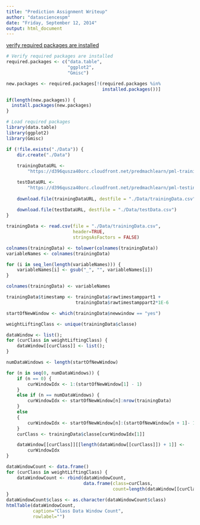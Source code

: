 ```yaml
---
title: "Prediction Assignment Writeup"
author: "datasciencespm"
date: "Friday, September 12, 2014"
output: html_document
---
```

[verify required packages are installed][1]
```r

# Verify required packages are installed
required.packages <- c("data.table",
                       "ggplot2",
                       "Gmisc")

new.packages <- required.packages[!(required.packages %in% 
                                    installed.packages())]

if(length(new.packages)) {
  install.packages(new.packages)
} 

# Load required packages
library(data.table)
library(ggplot2)
library(Gmisc)
```

```r
if (!file.exists("./Data")) {
    dir.create("./Data")
    
    trainingDataURL <- 
        "https://d396qusza40orc.cloudfront.net/predmachlearn/pml-training.csv"

    testDataURL <-
        "https://d396qusza40orc.cloudfront.net/predmachlearn/pml-testing.csv"
    
    download.file(trainingDataURL, destfile = "./Data/trainingData.csv")
    
    download.file(testDataURL, destfile = "./Data/testData.csv")
}

trainingData <- read.csv(file = "./Data/trainingData.csv",
                         header=TRUE,
                         stringsAsFactors = FALSE)

colnames(trainingData) <- tolower(colnames(trainingData))
variableNames <- colnames(trainingData)

for (i in seq_len(length(variableNames))) {
    variableNames[i] <- gsub("_", "", variableNames[i])
}

colnames(trainingData) <- variableNames

trainingData$timestamp <- trainingData$rawtimestamppart1 + 
                          trainingData$rawtimestamppart2*1E-6
```

```r
startOfNewWindow <- which(trainingData$newwindow == "yes")

weightLiftingClass <- unique(trainingData$classe)

dataWindow <- list();
for (curClass in weightLiftingClass) {
    dataWindow[[curClass]] <- list();    
}

numDataWindows <- length(startOfNewWindow)

for (n in seq(0, numDataWindows)) {
    if (n == 0) {
        curWindowIdx <- 1:(startOfNewWindow[1] - 1)
    }
    else if (n == numDataWindows) {
        curWindowIdx <- startOfNewWindow[n]:nrow(trainingData)
    }
    else
    {
        curWindowIdx <- startOfNewWindow[n]:(startOfNewWindow[n + 1]- 1)
    }
    curClass <- trainingData$classe[curWindowIdx[1]]

    dataWindow[[curClass]][[length(dataWindow[[curClass]]) + 1]] <- 
        curWindowIdx
}

dataWindowCount <- data.frame()
for (curClass in weightLiftingClass) {
    dataWindowCount <- rbind(dataWindowCount,
                             data.frame(class=curClass,
                                        count=length(dataWindow[[curClass]])))
}
dataWindowCount$class <- as.character(dataWindowCount$class)
htmlTable(dataWindowCount,
          caption="Class Data Window Count",
          rowlabel="")
```

[1]: http://stackoverflow.com/questions/9341635/how-can-i-check-for-installed-r-packages-before-running-install-packages
[2]: http://stackoverflow.com/questions/4605206/drop-columns-r-data-frame
[3]: http://stackoverflow.com/questions/5430338/remove-data-frame-row-names-when-using-xtable
[4]: http://tex.stackexchange.com/questions/165329/controlling-formatting-options-for-xtable

